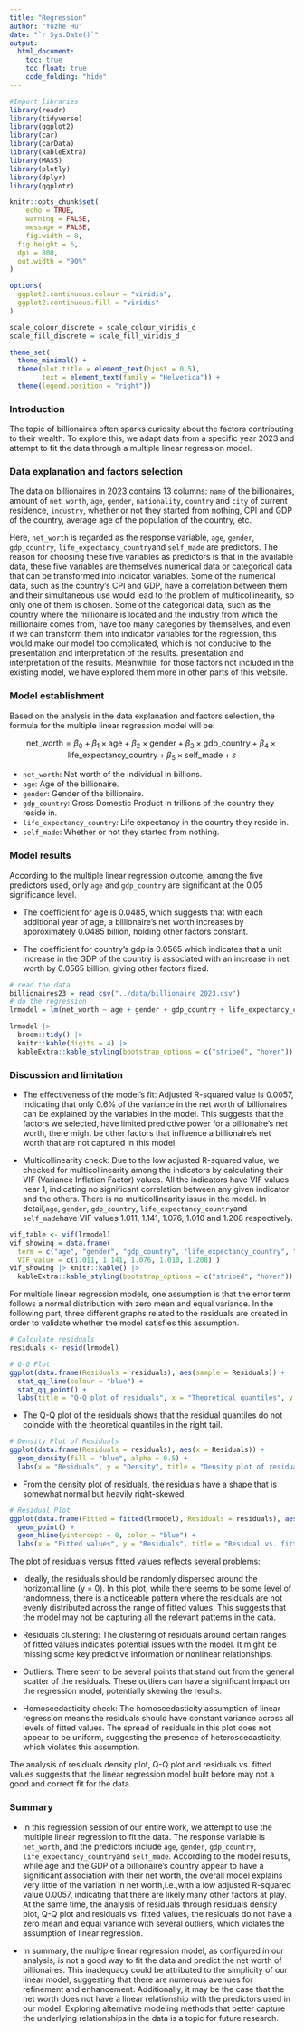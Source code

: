 ```yaml
---
title: "Regression"
author: "Yuzhe Hu"
date: "`r Sys.Date()`"
output: 
  html_document:
    toc: true
    toc_float: true
    code_folding: "hide"
---
```




```r
#Import libraries
library(readr)
library(tidyverse)
library(ggplot2)
library(car)
library(carData)
library(kableExtra)
library(MASS)
library(plotly)
library(dplyr)
library(qqplotr)

knitr::opts_chunk$set(
    echo = TRUE,
    warning = FALSE,
    message = FALSE,
    fig.width = 8, 
  fig.height = 6,
  dpi = 800,
  out.width = "90%"
)

options(
  ggplot2.continuous.colour = "viridis",
  ggplot2.continuous.fill = "viridis"
)

scale_colour_discrete = scale_colour_viridis_d
scale_fill_discrete = scale_fill_viridis_d

theme_set(
  theme_minimal() +
  theme(plot.title = element_text(hjust = 0.5),
        text = element_text(family = "Helvetica")) + 
  theme(legend.position = "right"))

```

### Introduction

The topic of billionaires often sparks curiosity about the factors contributing to their wealth. To explore this, we adapt data from a specific year 2023 and attempt to fit the data through a multiple linear regression model.

### Data explanation and factors selection

The data on billionaires in 2023 contains 13 columns: `name` of the billionaires, amount of `net worth`, `age`, `gender`, `nationality`, `country` and `city` of current residence, `industry`, whether or not they started from nothing, CPI and GDP of the country, average age of the population of the country, etc. 

Here, `net_worth` is regarded as the response variable, `age`, `gender`, `gdp_country`, `life_expectancy_country`and `self_made` are predictors. The reason for choosing these five variables as predictors is that in the available data, these five variables are themselves numerical data or categorical data that can be transformed into indicator variables. Some of the numerical data, such as the country's CPI and GDP, have a correlation between them and their simultaneous use would lead to the problem of multicollinearity, so only one of them is chosen. Some of the categorical data, such as the country where the millionaire is located and the industry from which the millionaire comes from, have too many categories by themselves, and even if we can transform them into indicator variables for the regression, this would make our model too complicated, which is not conducive to the presentation and interpretation of the results. presentation and interpretation of the results. Meanwhile, for those factors not included in the existing model, we have explored them more in other parts of this website.

### Model establishment

Based on the analysis in the data explanation and factors selection, the formula for the multiple linear regression model will be:

$$\text{net_worth} = \beta_0 + \beta_1 \times \text{age}+ \beta_2 \times \text{gender} + \beta_3 \times \text{gdp_country} + \beta_4 \times \text{life_expectancy_country} +\beta_5 \times \text{self_made} + \varepsilon$$

* `net_worth`: Net worth of the individual in billions.
* `age`: Age of the billionaire.
* `gender`: Gender of the billionaire.
* `gdp_country`: Gross Domestic Product in trillions of the country they reside in.
* `life_expectancy_country`: Life expectancy in the country they reside in.
* `self_made`: Whether or not they started from nothing.

### Model results

According to the multiple linear regression outcome, among the five predictors used, only `age` and `gdp_country` are significant at the 0.05 significance level.

* The coefficient for age is 0.0485, which suggests that with each additional year of age, a billionaire's net worth increases by approximately 0.0485 billion, holding other factors constant.

* The coefficient for country's gdp is 0.0565 which indicates that a unit increase in the GDP of the country is associated with an increase in net worth by 0.0565 billion, giving other factors fixed.


```r
# read the data
billionaires23 = read_csv("../data/billionaire_2023.csv")
# do the regression
lrmodel = lm(net_worth ~ age + gender + gdp_country + life_expectancy_country + self_made, data = billionaires23)

lrmodel |> 
  broom::tidy() |> 
  knitr::kable(digits = 4) |>
  kableExtra::kable_styling(bootstrap_options = c("striped", "hover"))
```

### Discussion and limitation

* The effectiveness of the model's fit: Adjusted R-squared value is 0.0057, indicating that only 0.6% of the variance in the net worth of billionaires can be explained by the variables in the model. This suggests that the factors we selected, have limited predictive power for a billionaire's net worth, there might be other factors that influence a billionaire's net worth that are not captured in this model.

* Multicollinearity check: Due to the low adjusted R-squared value, we checked for multicollinearity among the indicators by calculating their VIF (Variance Inflation Factor) values. All the indicators have VIF values near 1, indicating no significant correlation between any given indicator and the others. There is no multicollinearity issue in the model. In detail,`age`, `gender`, `gdp_country`, `life_expectancy_country`and `self_made`have VIF values 1.011, 1.141, 1.076, 1.010 and 1.208 respectively.

```r
vif_table <- vif(lrmodel)
vif_showing = data.frame(
  term = c("age", "gender", "gdp_country", "life_expectancy_country", "self_made"),
  VIF_value = c(1.011, 1.141, 1.076, 1.010, 1.208) )
vif_showing |> knitr::kable() |>
  kableExtra::kable_styling(bootstrap_options = c("striped", "hover"))
```

For multiple linear regression models, one assumption is that the error term follows a normal distribution with zero mean and equal variance. In the following part, three different graphs related to the residuals are created in order to validate whether the model satisfies this assumption.

```r
# Calculate residuals
residuals <- resid(lrmodel)

# Q-Q Plot
ggplot(data.frame(Residuals = residuals), aes(sample = Residuals)) +
  stat_qq_line(colour = "blue") +
  stat_qq_point() +
  labs(title = "Q-Q plot of residuals", x = "Theoretical quantiles", y = "Sample quantiles")
```

* The Q-Q plot of the residuals shows that the residual quantiles do not coincide with the theoretical quantiles in the right tail.

```r
# Density Plot of Residuals
ggplot(data.frame(Residuals = residuals), aes(x = Residuals)) +
  geom_density(fill = "blue", alpha = 0.5) +
  labs(x = "Residuals", y = "Density", title = "Density plot of residuals")
```

* From the density plot of residuals, the residuals have a shape that is somewhat normal but heavily right-skewed.

```r
# Residual Plot
ggplot(data.frame(Fitted = fitted(lrmodel), Residuals = residuals), aes(x = Fitted, y = Residuals)) +
  geom_point() +
  geom_hline(yintercept = 0, color = "blue") +
  labs(x = "Fitted values", y = "Residuals", title = "Residual vs. fitted values")
```

The plot of residuals versus fitted values reflects several problems: 

* Ideally, the residuals should be randomly dispersed around the horizontal line (y = 0). In this plot, while there seems to be some level of randomness, there is a noticeable pattern where the residuals are not evenly distributed across the range of fitted values. This suggests that the model may not be capturing all the relevant patterns in the data.

* Residuals clustering: The clustering of residuals around certain ranges of fitted values indicates potential issues with the model. It might be missing some key predictive information or nonlinear relationships.
    
* Outliers: There seem to be several points that stand out from the general scatter of the residuals. These outliers can have a significant impact on the regression model, potentially skewing the results.
    
* Homoscedasticity check: The homoscedasticity assumption of linear regression  means the residuals should have constant variance across all levels of fitted values. The spread of residuals in this plot does not appear to be uniform, suggesting the presence of heteroscedasticity, which violates this assumption.

The analysis of residuals density plot, Q-Q plot and residuals vs. fitted values suggests that the linear regression model built before may not a good and correct fit for the data.
    
### Summary

* In this regression session of our entire work, we attempt to use the multiple linear regression to fit the data. The response variable is `net_worth`, and the predictors include `age`, `gender`, `gdp_country`, `life_expectancy_country`and `self_made`. According to the model results, while age and the GDP of a billionaire's country appear to have a significant association with their net worth, the overall model explains very little of the variation in net worth,i.e.,with a low adjusted R-squared value 0.0057, indicating that there are likely many other factors at play. At the same time, the analysis of residuals through residuals density plot, Q-Q plot and residuals vs. fitted values, the residuals do not have a zero mean and equal variance with several outliers, which violates the assumption of linear regression.

* In summary, the multiple linear regression model, as configured in our analysis, is not a good way to fit the data and predict the net worth of billionaires. This inadequacy could be attributed to the simplicity of our linear model, suggesting that there are numerous avenues for refinement and enhancement. Additionally, it may be the case that the net worth does not have a linear relationship with the predictors used in our model. Exploring alternative modeling methods that better capture the underlying relationships in the data is a topic for future research.

